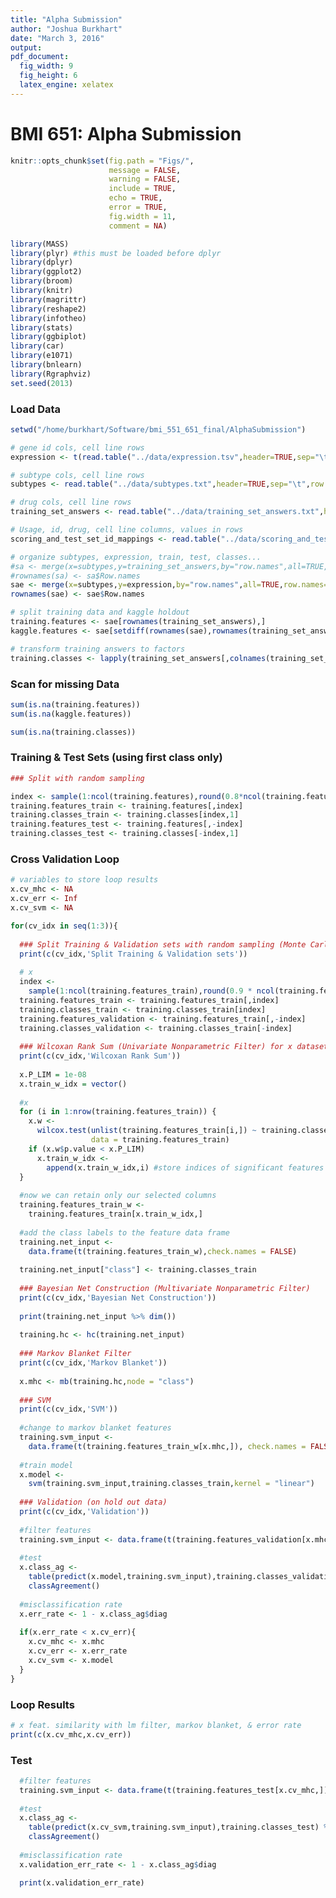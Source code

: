 ```yaml
---
title: "Alpha Submission"
author: "Joshua Burkhart"
date: "March 3, 2016"
output: 
pdf_document: 
  fig_width: 9
  fig_height: 6
  latex_engine: xelatex
---
```

# BMI 651: Alpha Submission

```r
knitr::opts_chunk$set(fig.path = "Figs/",
                      message = FALSE,
                      warning = FALSE,
                      include = TRUE,
                      echo = TRUE,
                      error = TRUE,
                      fig.width = 11,
                      comment = NA)
```

```r
library(MASS)
library(plyr) #this must be loaded before dplyr 
library(dplyr)
library(ggplot2)
library(broom)
library(knitr)
library(magrittr)
library(reshape2)
library(infotheo)
library(stats)
library(ggbiplot)
library(car)
library(e1071)
library(bnlearn)
library(Rgraphviz)
set.seed(2013)
```

### Load Data

```r
setwd("/home/burkhart/Software/bmi_551_651_final/AlphaSubmission")

# gene id cols, cell line rows
expression <- t(read.table("../data/expression.tsv",header=TRUE,sep="\t",quote="",row.names=1,check.names=FALSE))

# subtype cols, cell line rows
subtypes <- read.table("../data/subtypes.txt",header=TRUE,sep="\t",row.names=1,check.names=FALSE)

# drug cols, cell line rows
training_set_answers <- read.table("../data/training_set_answers.txt",header=TRUE,sep="\t",check.names = FALSE)

# Usage, id, drug, cell line columns, values in rows
scoring_and_test_set_id_mappings <- read.table("../data/scoring_and_test_set_id_mappings.csv",header=TRUE,sep=",",check.names=FALSE)

# organize subtypes, expression, train, test, classes...
#sa <- merge(x=subtypes,y=training_set_answers,by="row.names",all=TRUE,row.names=1)
#rownames(sa) <- sa$Row.names
sae <- merge(x=subtypes,y=expression,by="row.names",all=TRUE,row.names=1)
rownames(sae) <- sae$Row.names

# split training data and kaggle holdout
training.features <- sae[rownames(training_set_answers),]
kaggle.features <- sae[setdiff(rownames(sae),rownames(training_set_answers)),]

# transform training answers to factors
training.classes <- lapply(training_set_answers[,colnames(training_set_answers)],factor)
```

### Scan for missing Data

```r
sum(is.na(training.features))
sum(is.na(kaggle.features))

sum(is.na(training.classes))
```

### Training & Test Sets (using first class only)

```r

### Split with random sampling

index <- sample(1:ncol(training.features),round(0.8*ncol(training.features)))
training.features_train <- training.features[,index]
training.classes_train <- training.classes[index,1]
training.features_test <- training.features[,-index]
training.classes_test <- training.classes[-index,1]
```

### Cross Validation Loop

```r
# variables to store loop results
x.cv_mhc <- NA
x.cv_err <- Inf
x.cv_svm <- NA

for(cv_idx in seq(1:3)){
  
  ### Split Training & Validation sets with random sampling (Monte Carlo cross validation)
  print(c(cv_idx,'Split Training & Validation sets'))
  
  # x
  index <-
    sample(1:ncol(training.features_train),round(0.9 * ncol(training.features_train)))
  training.features_train <- training.features_train[,index]
  training.classes_train <- training.classes_train[index]
  training.features_validation <- training.features_train[,-index]
  training.classes_validation <- training.classes_train[-index]
  
  ### Wilcoxan Rank Sum (Univariate Nonparametric Filter) for x dataset
  print(c(cv_idx,'Wilcoxan Rank Sum'))
  
  x.P_LIM = 1e-08
  x.train_w_idx = vector()
  
  #x
  for (i in 1:nrow(training.features_train)) {
    x.w <-
      wilcox.test(unlist(training.features_train[i,]) ~ training.classes_train,
                  data = training.features_train)
    if (x.w$p.value < x.P_LIM)
      x.train_w_idx <-
        append(x.train_w_idx,i) #store indices of significant features
  }
  
  #now we can retain only our selected columns
  training.features_train_w <-
    training.features_train[x.train_w_idx,]
  
  #add the class labels to the feature data frame
  training.net_input <-
    data.frame(t(training.features_train_w),check.names = FALSE)
  
  training.net_input["class"] <- training.classes_train
  
  ### Bayesian Net Construction (Multivariate Nonparametric Filter)
  print(c(cv_idx,'Bayesian Net Construction'))
  
  print(training.net_input %>% dim())
  
  training.hc <- hc(training.net_input)
  
  ### Markov Blanket Filter
  print(c(cv_idx,'Markov Blanket'))
  
  x.mhc <- mb(training.hc,node = "class")
  
  ### SVM
  print(c(cv_idx,'SVM'))
  
  #change to markov blanket features
  training.svm_input <-
    data.frame(t(training.features_train_w[x.mhc,]), check.names = FALSE)
  
  #train model
  x.model <-
    svm(training.svm_input,training.classes_train,kernel = "linear")
  
  ### Validation (on hold out data)
  print(c(cv_idx,'Validation'))
  
  #filter features
  training.svm_input <- data.frame(t(training.features_validation[x.mhc,]), check.names = FALSE)
  
  #test
  x.class_ag <-
    table(predict(x.model,training.svm_input),training.classes_validation) %>%
    classAgreement()
  
  #misclassification rate
  x.err_rate <- 1 - x.class_ag$diag
  
  if(x.err_rate < x.cv_err){
    x.cv_mhc <- x.mhc
    x.cv_err <- x.err_rate
    x.cv_svm <- x.model
  }
}
```

### Loop Results

```r
# x feat. similarity with lm filter, markov blanket, & error rate
print(c(x.cv_mhc,x.cv_err))
```

### Test

```r
  #filter features
  training.svm_input <- data.frame(t(training.features_test[x.cv_mhc,]), check.names = FALSE)
  
  #test
  x.class_ag <-
    table(predict(x.cv_svm,training.svm_input),training.classes_test) %>%
    classAgreement()
  
  #misclassification rate
  x.validation_err_rate <- 1 - x.class_ag$diag

  print(x.validation_err_rate)
```
